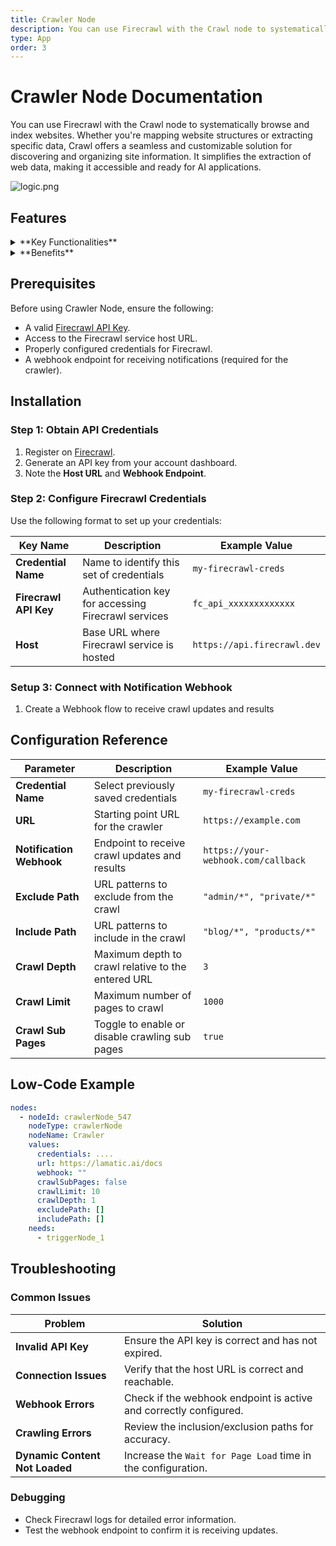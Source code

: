 ```yaml
---
title: Crawler Node
description: You can use Firecrawl with the Crawl node to systematically browse and index websites.
type: App
order: 3
---
```


# Crawler Node Documentation

You can use Firecrawl with the Crawl node to systematically browse and index websites. Whether you're mapping website structures or extracting specific data, Crawl offers a seamless and customizable solution for discovering and organizing site information. It simplifies the extraction of web data, making it accessible and ready for AI applications.

![logic.png](./img/crawler/crawler.png)

## Features

<details>
  <summary>**Key Functionalities**</summary>

  
  1. **Comprehensive Crawling**: It recursively traverses websites, identifying and accessing all subpages to ensure thorough data collection. It begins with a specified URL, analyzes the sitemap (if available), and follows links to uncover all accessible subpages.
  
  1. **Dynamic Content Handling**: It effectively manages dynamic content rendered with JavaScript, ensuring comprehensive data extraction from all accessible subpages. 
  
  1. **Modular Design**: Create reusable workflow components
</details>

<details>
  <summary>**Benefits**</summary>

  
  1. **Reliability:** It handles common web scraping challenges, including proxies, rate limits, and anti-scraping measures, ensuring consistent and dependable data extraction. Ease of Use -
  
  1. **Efficiency:** It intelligently manages requests to minimize bandwidth usage and avoid detection, optimizing the data extraction process.
</details>

## Prerequisites

Before using Crawler Node, ensure the following:

- A valid [Firecrawl API Key](https://www.firecrawl.dev/).
- Access to the Firecrawl service host URL.
- Properly configured credentials for Firecrawl.
- A webhook endpoint for receiving notifications (required for the crawler).

## Installation

### Step 1: Obtain API Credentials

1. Register on [Firecrawl](https://www.firecrawl.dev/).
2. Generate an API key from your account dashboard.
3. Note the **Host URL** and **Webhook Endpoint**.

### Step 2: Configure Firecrawl Credentials

Use the following format to set up your credentials:

| **Key Name**          | **Description**                                     | **Example Value**           |
| --------------------- | --------------------------------------------------- | --------------------------- |
| **Credential Name**   | Name to identify this set of credentials            | `my-firecrawl-creds`        |
| **Firecrawl API Key** | Authentication key for accessing Firecrawl services | `fc_api_xxxxxxxxxxxxx`      |
| **Host**              | Base URL where Firecrawl service is hosted          | `https://api.firecrawl.dev` |

### Setup 3: Connect with Notification Webhook

1. Create a Webhook flow to receive crawl updates and results

## Configuration Reference

| **Parameter**            | **Description**                                    | **Example Value**                   |
| ------------------------ | -------------------------------------------------- | ----------------------------------- |
| **Credential Name**      | Select previously saved credentials                | `my-firecrawl-creds`                |
| **URL**                  | Starting point URL for the crawler                 | `https://example.com`               |
| **Notification Webhook** | Endpoint to receive crawl updates and results      | `https://your-webhook.com/callback` |
| **Exclude Path**         | URL patterns to exclude from the crawl             | `"admin/*", "private/*"`            |
| **Include Path**         | URL patterns to include in the crawl               | `"blog/*", "products/*"`            |
| **Crawl Depth**          | Maximum depth to crawl relative to the entered URL | `3`                                 |
| **Crawl Limit**          | Maximum number of pages to crawl                   | `1000`                              |
| **Crawl Sub Pages**      | Toggle to enable or disable crawling sub pages     | `true`                              |

## Low-Code Example

```yaml
nodes:
  - nodeId: crawlerNode_547
    nodeType: crawlerNode
    nodeName: Crawler
    values:
      credentials: ....
      url: https://lamatic.ai/docs
      webhook: ""
      crawlSubPages: false
      crawlLimit: 10
      crawlDepth: 1
      excludePath: []
      includePath: []
    needs:
      - triggerNode_1
```

## Troubleshooting

### Common Issues

| **Problem**                    | **Solution**                                                      |
| ------------------------------ | ----------------------------------------------------------------- |
| **Invalid API Key**            | Ensure the API key is correct and has not expired.                |
| **Connection Issues**          | Verify that the host URL is correct and reachable.                |
| **Webhook Errors**             | Check if the webhook endpoint is active and correctly configured. |
| **Crawling Errors**            | Review the inclusion/exclusion paths for accuracy.                |
| **Dynamic Content Not Loaded** | Increase the `Wait for Page Load` time in the configuration.      |

### Debugging

- Check Firecrawl logs for detailed error information.
- Test the webhook endpoint to confirm it is receiving updates.
